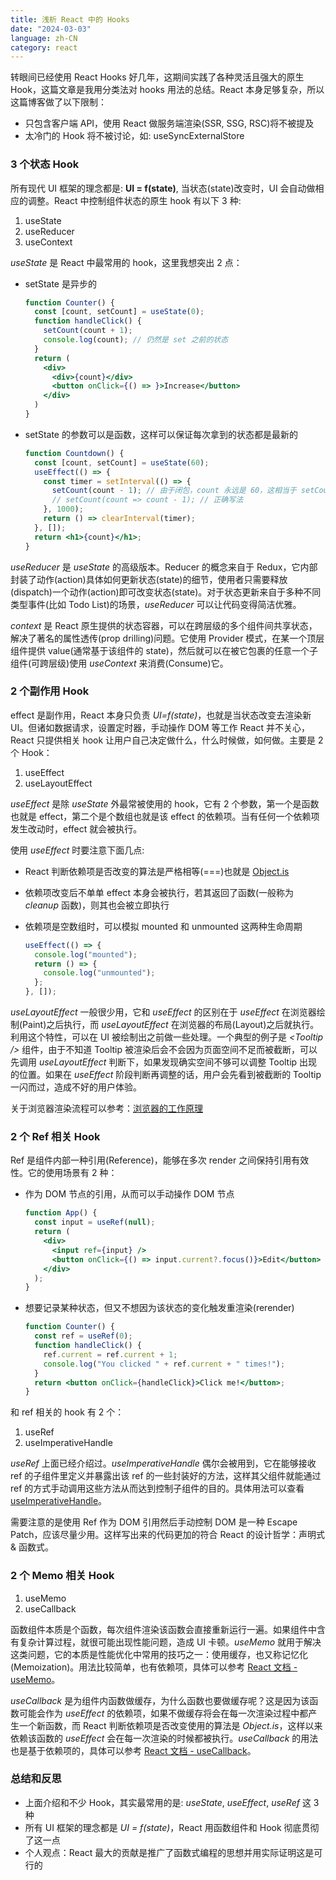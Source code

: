 ```yaml
---
title: 浅析 React 中的 Hooks
date: "2024-03-03"
language: zh-CN
category: react
---
```


转眼间已经使用 React Hooks 好几年，这期间实践了各种灵活且强大的原生 Hook，这篇文章是我用分类法对 hooks 用法的总结。React 本身足够复杂，所以这篇博客做了以下限制：

- 只包含客户端 API，使用 React 做服务端渲染(SSR, SSG, RSC)将不被提及
- 太冷门的 Hook 将不被讨论，如: useSyncExternalStore

### 3 个状态 Hook

所有现代 UI 框架的理念都是: **UI = f(state)**, 当状态(state)改变时，UI 会自动做相应的调整。React 中控制组件状态的原生 hook 有以下 3 种:

1. useState
2. useReducer
3. useContext

_useState_ 是 React 中最常用的 hook，这里我想突出 2 点：

- setState 是异步的

  ```jsx
  function Counter() {
    const [count, setCount] = useState(0);
    function handleClick() {
      setCount(count + 1);
      console.log(count); // 仍然是 set 之前的状态
    }
    return (
      <div>
        <div>{count}</div>
        <button onClick={() => }>Increase</button>
      </div>
    )
  }
  ```

- setState 的参数可以是函数，这样可以保证每次拿到的状态都是最新的

  ```jsx
  function Countdown() {
    const [count, setCount] = useState(60);
    useEffect(() => {
      const timer = setInterval(() => {
        setCount(count - 1); // 由于闭包，count 永远是 60，这相当于 setCount(60 - 1)
        // setCount(count => count - 1); // 正确写法
      }, 1000);
      return () => clearInterval(timer);
    }, []);
    return <h1>{count}</h1>;
  }
  ```

_useReducer_ 是 _useState_ 的高级版本。Reducer 的概念来自于 Redux，它内部封装了动作(action)具体如何更新状态(state)的细节，使用者只需要释放(dispatch)一个动作(action)即可改变状态(state)。对于状态更新来自于多种不同类型事件(比如 Todo List)的场景，_useReducer_ 可以让代码变得简洁优雅。

_context_ 是 React 原生提供的状态容器，可以在跨层级的多个组件间共享状态，解决了著名的属性透传(prop drilling)问题。它使用 Provider 模式，在某一个顶层组件提供 value(通常基于该组件的 state)，然后就可以在被它包裹的任意一个子组件(可跨层级)使用 _useContext_ 来消费(Consume)它。

### 2 个副作用 Hook

effect 是副作用，React 本身只负责 _UI=f(state)_，也就是当状态改变去渲染新 UI。但诸如数据请求，设置定时器，手动操作 DOM 等工作 React 并不关心，React 只提供相关 hook 让用户自己决定做什么，什么时候做，如何做。主要是 2 个 Hook：

1. useEffect
2. useLayoutEffect

_useEffect_ 是除 _useState_ 外最常被使用的 hook，它有 2 个参数，第一个是函数也就是 effect，第二个是个数组也就是该 effect 的依赖项。当有任何一个依赖项发生改动时，effect 就会被执行。

使用 _useEffect_ 时要注意下面几点:

- React 判断依赖项是否改变的算法是严格相等(===)也就是 [Object.is](https://developer.mozilla.org/en-US/docs/Web/JavaScript/Reference/Global_Objects/Object/is)
- 依赖项改变后不单单 effect 本身会被执行，若其返回了函数(一般称为 _cleanup_ 函数)，则其也会被立即执行
- 依赖项是空数组时，可以模拟 mounted 和 unmounted 这两种生命周期

  ```jsx
  useEffect(() => {
    console.log("mounted");
    return () => {
      console.log("unmounted");
    };
  }, []);
  ```

_useLayoutEffect_ 一般很少用，它和 _useEffect_ 的区别在于 _useEffect_ 在浏览器绘制(Paint)之后执行，而 _useLayoutEffect_ 在浏览器的布局(Layout)之后就执行。利用这个特性，可以在 UI 被绘制出之前做一些处理。一个典型的例子是 _\<Tooltip \/\>_ 组件，由于不知道 Tooltip 被渲染后会不会因为页面空间不足而被截断，可以先调用 _useLayoutEffect_ 判断下，如果发现确实空间不够可以调整 Tooltip 出现的位置。如果在 _useEffect_ 阶段判断再调整的话，用户会先看到被截断的 Tooltip 一闪而过，造成不好的用户体验。

关于浏览器渲染流程可以参考：[浏览器的工作原理](https://developer.mozilla.org/zh-CN/docs/Web/Performance/How_browsers_work#%E6%B8%B2%E6%9F%93)

### 2 个 Ref 相关 Hook

Ref 是组件内部一种引用(Reference)，能够在多次 render 之间保持引用有效性。它的使用场景有 2 种：

- 作为 DOM 节点的引用，从而可以手动操作 DOM 节点

  ```jsx
  function App() {
    const input = useRef(null);
    return (
      <div>
        <input ref={input} />
        <button onClick={() => input.current?.focus()}>Edit</button>
      </div>
    );
  }
  ```

- 想要记录某种状态，但又不想因为该状态的变化触发重渲染(rerender)

  ```jsx
  function Counter() {
    const ref = useRef(0);
    function handleClick() {
      ref.current = ref.current + 1;
      console.log("You clicked " + ref.current + " times!");
    }
    return <button onClick={handleClick}>Click me!</button>;
  }
  ```

和 ref 相关的 hook 有 2 个：

1. useRef
2. useImperativeHandle

_useRef_ 上面已经介绍过。_useImperativeHandle_ 偶尔会被用到，它在能够接收 ref 的子组件里定义并暴露出该 ref 的一些封装好的方法，这样其父组件就能通过 ref 的方式手动调用这些方法从而达到控制子组件的目的。具体用法可以查看 [useImperativeHandle](https://react.dev/reference/react/useImperativeHandle#exposing-your-own-imperative-methods)。

需要注意的是使用 Ref 作为 DOM 引用然后手动控制 DOM 是一种 Escape Patch，应该尽量少用。这样写出来的代码更加的符合 React 的设计哲学：声明式 & 函数式。

### 2 个 Memo 相关 Hook

1. useMemo
2. useCallback

函数组件本质是个函数，每次组件渲染该函数会直接重新运行一遍。如果组件中含有复杂计算过程，就很可能出现性能问题，造成 UI 卡顿。_useMemo_ 就用于解决这类问题，它的本质是性能优化中常用的技巧之一：使用缓存，也又称记忆化(Memoization)。用法比较简单，也有依赖项，具体可以参考 [React 文档 - useMemo](https://react.dev/reference/react/useMemo)。

_useCallback_ 是为组件内函数做缓存，为什么函数也要做缓存呢？这是因为该函数可能会作为 _useEffect_ 的依赖项，如果不做缓存将会在每一次渲染过程中都产生一个新函数，而 React 判断依赖项是否改变使用的算法是 _Object.is_，这样以来依赖该函数的 _useEffect_ 会在每一次渲染的时候都被执行。_useCallback_ 的用法也是基于依赖项的，具体可以参考 [React 文档 - useCallback](https://react.dev/reference/react/useCallback)。

### 总结和反思

- 上面介绍和不少 Hook，其实最常用的是: _useState_, _useEffect_, _useRef_ 这 3 种
- 所有 UI 框架的理念都是 _UI = f(state)_，React 用函数组件和 Hook 彻底贯彻了这一点
- 个人观点：React 最大的贡献是推广了函数式编程的思想并用实际证明这是可行的
